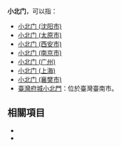 '''小北门'''，可以指：
*[[小北门_(沈阳市)|小北门 (沈阳市)]]
*[[小北门_(太原市)|小北门 (太原市)]]
*[[小北门_(西安市)|小北门 (西安市)]]
*[[小北门_(南京市)|小北门 (南京市)]]
*[[小北门_(广州)|小北门 (广州)]]
*[[小北门_(上海)|小北门 (上海)]]
*[[小北门_(襄樊市)|小北门 (襄樊市)]]
*[[臺灣府城小北門|臺灣府城小北門]]：位於臺灣臺南市。
==相關項目==
{{方位門}} 
*{{Lookfrom|小北门}}
*{{Lookfrom|小北門}}

{{Disambig|Cat=城门消歧义}}
